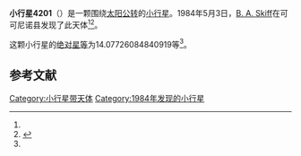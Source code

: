 {{Infobox planet
| bgcolour = #FFFFC0
| name = 4201 Orosz
| symbol = 
| image = 
| caption = 
| discovery = yes
| discovery_ref = 
| discoverer = [[B._A._Skiff|B. A. Skiff]]
| discovery_site = [[可可尼诺县|可可尼诺县]] 
| discovered = 1984年5月3日
| designations = yes
| mp_name = 
| named_after = 
| alt_names = 1984 JA1/ 1950 LR / 1967 JH / 1969 UB / 1974 SR2 / 1975 WX
| mp_category = [[主带小行星|主带小行星]]
| orbit_ref = <ref name="a">[http://ssd.jpl.nasa.gov/sbdb.cgi?sstr=4201 4201 Orosz] {{Wayback|url=http://ssd.jpl.nasa.gov/sbdb.cgi?sstr=4201 |date=20210806060908 }}，小行星數據庫瀏覽器（JPL Small-Body Database Browser）－[[美国国家航空航天局|美国国家航空航天局]]喷气推进实验室</ref>
| epoch = 2456400.5 (2013年4月18日更新)
| aphelion = {{convert|3.880866792787764|AU|km|3|abbr=on|lk=out}}
| perihelion = {{convert|2.435419606216768|AU|km|3|abbr=on}}
| semimajor = {{convert|3.158143199502266|AU|km|3|abbr=on}}
| eccentricity = 0.228844466
| period = 2049.963622 [[日|日]]<br />5.61[[儒略年|儒略年]]
| avg_speed = 
| inclination = 8.874021832623509
| asc_node = 238.1818840192772
| mean_anomaly = 
| arg_peri = 14.07726084840919
| satellites = 
| physical_characteristics = yes
| dimensions = 
| mass = 
| density = 
| surface_grav = 
| escape_velocity = 
| sidereal_day = 
| axial_tilt = 
| pole_ecliptic_lat = 
| pole_ecliptic_lon = 
| albedo = 
| temperatures= 
| temp_name1 = 
| mean_temp_1 = 
| max_temp_1 = 
| temp_name2 = 
| max_temp_2 = 
| spectral_type = 
| abs_magnitude = 14.07726084840919
}}

'''小行星4201'''（{{lang-en|4201 Orosz}}）是一颗围绕[[太阳|太阳]][[公转|公转]]的[[小行星|小行星]]。1984年5月3日，[[B._A._Skiff|B. A. Skiff]]在可可尼诺县发现了此天体<ref name="a" /><ref>{{cite news|title=小行星列表|url=http://cfa-www.harvard.edu/iau/lists/NumberedMPs.txt|accessdate=2013-07-08|newspaper=哈佛大学|archive-date=2008-05-17|archive-url=https://web.archive.org/web/20080517010638/http://cfa-www.harvard.edu/iau/lists/NumberedMPs.txt|dead-url=no}}</ref>。

这颗小行星的[[绝对星等|绝对星等]]为14.07726084840919等<ref name="a" />。

==参考文献==
{{reflist}}
{{Minor Planet Number|[[小行星4200|小行星4200]]|[[小行星4202|小行星4202]]}}

{{小天体}}

[[Category:小行星带天体|Category:小行星带天体]]
[[Category:1984年发现的小行星|Category:1984年发现的小行星]]

{{asteroid-stub}}